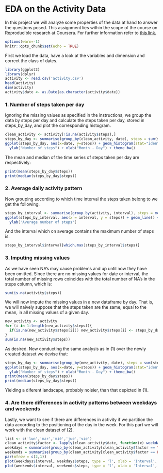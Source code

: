 # EDA on the Activity Data

In this project we will analyze some properties of the data at hand to answer the questions posed.
This assignment lies within the scope of the course on Reproducible research at Coursera. For further 
information refer to [this link.](https://www.coursera.org/learn/reproducible-research)


```r
options(warn=-1)
knitr::opts_chunk$set(echo = TRUE)
```

First we load the data, have a look at the variables and dimension and correct the class of dates.

```r
library(ggplot2)
library(dplyr)
activity <- read.csv('activity.csv')
head(activity)
dim(activity)
activity$date <- as.Date(as.character(activity$date))
```

### 1. Number of steps taken per day

Ignoring the missing values as specified in the instructions, we group the data by steps per day
and calculate the steps taken per day, stored in steps_by_day, and plot the corresponding histogram.

```r
clean_activity <- activity[!is.na(activity$steps),]
steps_by_day <- summarise(group_by(clean_activity, date), steps = sum(steps))
ggplot(steps_by_day, aes(x=date, y=steps)) + geom_histogram(stat="identity") + 
  ylab("Number of steps") + xlab("Month - Day") + theme_bw()
```

The mean and median of the time series of steps taken per day are respectively: 
```r
print(mean(steps_by_day$steps))
print(median(steps_by_day$steps))
```

### 2. Average daily activity pattern

Now grouping according to which time interval the steps taken belong to we get the following.

```r
steps_by_interval <- summarise(group_by(activity, interval), steps = mean(steps, na.rm = TRUE))
ggplot(steps_by_interval, aes(x = interval, y = steps)) + geom_line() + xlab('Interval') + 
  ylab('Average number of steps')
```

And the interval which on average contains the maximum number of steps is:

```r
steps_by_interval$interval[which.max(steps_by_interval$steps)]
```

### 3. Imputing missing values

As we have seen NA's may cause problems and up until now they have been omitted.
Since there are no missing values for date or interval, the total number of missing rows coincides
with the total number of NA's in the steps column, which is:
```r
sum(is.na(activity$steps))
```

We will now impute the missing values in a new dataframe by day. That is, we will naively suppose that
the steps taken are the same, equal to the mean, in all missing values of a given day. 

```r
new_activity <- activity
for (i in 1:length(new_activity$steps)){
  if(is.na(new_activity$steps[i])) new_activity$steps[i] <- steps_by_day$steps[which.max(steps_by_day$date == activity$date[i])]
}
sum(is.na(new_activity$steps))
```

As desired. Now conducting the same analysis as in (1) over the newly created dataset we devise that:
```r
steps_by_day <- summarise(group_by(new_activity, date), steps = sum(steps))
ggplot(steps_by_day, aes(x=date, y=steps)) + geom_histogram(stat="identity") + 
  ylab("Number of steps") + xlab("Month - Day") + theme_bw()
print(mean(steps_by_day$steps))
print(median(steps_by_day$steps))
```

Yielding a diferent landscape, probably noisier, than that depicted in (1).

### 4. Are there differences in activity patterns between weekdays and weekends

Lastly, we want to see if there are differences in activity if we partition the data according
to the positioning of the day in the week. For this part we will work with the clean dataset of (2).

```r
list <- c('lun','mar','mié','jue','vie')
clean_activity$factor <- lapply(clean_activity$date, function(x) weekdays(x, abbreviate= TRUE) %in% list )
weekdays = summarise(group_by(clean_activity[clean_activity$factor == TRUE,], interval = interval), steps = sum(steps))
weekends = summarise(group_by(clean_activity[clean_activity$factor == FALSE,], interval = interval), steps = sum(steps))
par(mfrow = c(2,1))
plot(weekdays$interval, weekdays$steps, type = 'l', xlab = 'Interval', ylab = 'Number of steps', main = 'WEEKDAYS')
plot(weekends$interval, weekends$steps, type = 'l', xlab = 'Interval', ylab = 'Number of steps', main = 'WEEKENDS')
```